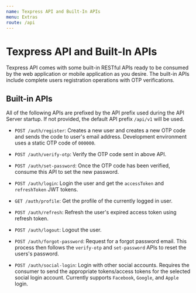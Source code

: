 ```yaml
---
name: Texpress API and Built-In APIs
menu: Extras
route: /api
---
```


# Texpress API and Built-In APIs

Texpress API comes with some built-in RESTful APIs ready to be consumed by the web application or mobile application as you desire. The built-in APIs include complete users registration operations with OTP verifications.

## Built-in APIs

All of the following APIs are prefixed by the API prefix used during the API Server startup. If not provided, the default API prefix `/api/v1` will be used.

-   `POST /auth/register`: Creates a new user and creates a new OTP code and sends the code to user's email address. Development environment uses a static OTP code of `000000`.

-   `POST /auth/verify-otp`: Verify the OTP code sent in above API.

-   `POST /auth/set-password`: Once the OTP code has been verified, consume this API to set the new password.

-   `POST /auth/login`: Login the user and get the `accessToken` and `refreshToken` JWT tokens.

-   `GET /auth/profile`: Get the profile of the currently logged in user.

-   `POST /auth/refresh`: Refresh the user's expired access token using refresh token.

-   `POST /auth/logout`: Logout the user.

-   `POST /auth/forgot-password`: Request for a forgot password email. This process then follows the `verify-otp` and `set-password` APIs to reset the users's password.

-   `POST /auth/social-login`: Login with other social accounts. Requires the consumer to send the appropriate tokens/access tokens for the selected social login account. Currently supports `Facebook`, `Google`, and `Apple` login.
